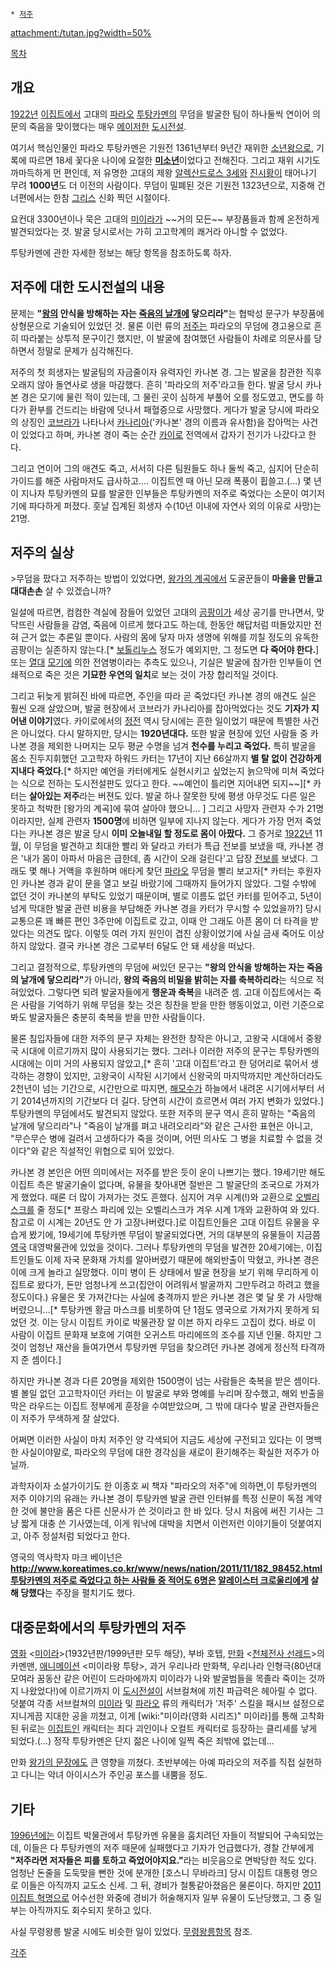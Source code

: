  * [[저주]]

attachment:/tutan.jpg?width=50%

[[목차]]
== 개요 ==
[[1922년]] [[이집트]]에서 고대의 [[파라오]] [[투탕카멘]]의 무덤을 발굴한 팀이 하나둘씩 연이어 의문의 죽음을 맞이했다는 매우 [[메이저]]한 [[도시전설]].

여기서 핵심인물인 파라오 투탕카멘은 기원전 1361년부터 9년간 재위한 [[소년]][[왕]]으로, 기록에 따르면 18세 꽃다운 나이에 요절한 '''[[미소년]]'''이었다고 전해진다. 그리고 재위 시기도 까마득하게 먼 편인데, 저 유명한 고대의 제왕 [[알렉산드로스 3세]]와 [[진시황]]이 태어나기 무려 '''1000년'''도 더 이전의 사람이다. 무덤이 밀폐된 것은 기원전 1323년으로, 지중해 건너편에서는 한참 [[그리스]] 신화 찍던 시절이다.

요컨대 3300년이나 묵은 고대의 [[미이라]]가 ~~거의 모든~~ 부장품들과 함께 온전하게 발견되었다는 것. 발굴 당시로서는 가히 고고학계의 쾌거라 아니할 수 없었다.

투탕카멘에 관한 자세한 정보는 해당 항목을 참조하도록 하자.

== 저주에 대한 도시전설의 내용 ==
문제는 '''"[[왕]]의 안식을 방해하는 자는 [[죽음의 날개]]에 닿으리라"'''는 협박성 문구가 부장품에 상형문으로 기술되어 있었던 것. 물론 이런 류의 [[저주]]는 파라오의 무덤에 경고용으로 흔히 따라붙는 상투적 문구이긴 했지만, 이 발굴에 참여했던 사람들이 차례로 의문사를 당하면서 정말로 문제가 심각해진다.

저주의 첫 희생자는 발굴팀의 자금줄이자 유력자인 카나본 경. 그는 발굴을 참관한 직후 오래지 않아 돌연사로 생을 마감했다. 흔히 '파라오의 저주'라고들 한다. 발굴 당시 카나본 경은 모기에 물린 적이 있는데, 그 물린 곳이 심하게 부풀어 오를 정도였고, 면도를 하다가 환부를 건드리는 바람에 덧나서 패혈증으로 사망했다. 게다가 발굴 당시에 파라오의 상징인 [[코브라]]가 나타나서 [[카나리아]]('카나본' 경의 이름과 유사함)을 잡아먹는 사건이 있었다고 하며, 카나본 경이 죽는 순간 [[카이로]] 전역에서 갑자기 전기가 나갔다고 한다.

그리고 연이어 그의 애견도 죽고, 서서히 다른 팀원들도 하나 둘씩 죽고, 심지어 단순히 가이드를 해준 사람마저도 급사하고…. 이집트엔 때 아닌 모래 폭풍이 휩쓸고.(…) 몇 년이 지나자 투탕카멘의 묘를 발굴한 인부들은 투탕카멘의 저주로 죽었다는 소문이 여기저기에 파다하게 퍼졌다. 훗날 집계된 희생자 수(10년 이내에 자연사 외의 이유로 사망)는 21명.

== 저주의 실상 ==
>무덤을 팠다고 저주하는 방법이 있었다면, [[왕가의 계곡]]에서 도굴꾼들이 '''마을을 만들고 대대손손''' 살 수 있겠습니까?

일설에 따르면, 컴컴한 격실에 잠들어 있었던 고대의 [[곰팡이]]가 세상 공기를 만나면서, 맞닥뜨린 사람들을 감염, 죽음에 이르게 했다고도 하는데, 한동안 해답처럼 떠돌았지만 전혀 근거 없는 추론일 뿐이다. 사람의 몸에 닿자 마자 생명에 위해를 끼칠 정도의 유독한 곰팡이는 실존하지 않는다.[* [[보톨리누스]] 정도가 예외지만, 그 정도면 '''다 죽어야 한다.'''] 또는 [[열대]] [[모기]]에 의한 전염병이라는 추측도 있으나, 기실은 발굴에 참가한 인부들이 연쇄적으로 죽은 것은 '''기묘한 우연의 일치'''로 보는 것이 가장 합리적일 것이다.

그리고 뒤늦게 밝혀진 바에 따르면, 주인을 따라 곧 죽었다던 카나본 경의 애견도 실은 훨씬 오래 살았으며, 발굴 현장에서 코브라가 카나리아를 잡아먹었다는 것도 '''기자가 지어낸 이야기'''였다. 카이로에서의 [[정전]] 역시 당시에는 흔한 일이었기 때문에 특별한 사건은 아니었다. 다시 말하지만, 당시는 '''1920년대다.''' 또한 발굴 현장에 있던 사람들 중 카나본 경을 제외한 나머지는 모두 평균 수명을 넘겨 '''천수를 누리고 죽었다.''' 특히 발굴을 몸소 진두지휘했던 고고학자 하워드 카터는 17년이 지난 66살까지 '''별 탈 없이 건강하게 지내다 죽었다.'''[* 하지만 예언을 카터에게도 실현시키고 싶었는지 늙으막에 미쳐 죽었다는 식으로 전하는 도시전설판도 있다고 한다. ~~예언이 틀리면 지어내면 되지~~][* 카터는 '''살아있는 저주'''라는 버젼도 있다. 발굴 하나 잘못한 탓에 평생 아무것도 다른 일은 못하고 척박한 [왕가의 계곡]에 묶여 살아야 했으니... ] 그리고 사망자 관련자 수가 21명이라지만, 실제 관련자 '''1500명'''에 비하면 일부에 지나지 않는다. 
게다가 가장 먼저 죽었다는 카나본 경은 발굴 당시 '''이미 오늘내일 할 정도로 몸이 아팠다.''' 그 증거로 [[1922년]] 11월, 이 무덤을 발견하고 최대한 빨리 와 달라고 카터가 특급 전보를 보냈을 때, 카나본 경은 '내가 몸이 아파서 마음은 급한데, 좀 시간이 오래 걸린다'고 답장 [[전보]]를 보냈다. 그래도 몇 해나 거액을 후원하며 애타게 찾던 [[파라오]] 무덤을 빨리 보고자[* 카터는 후원자인 카나본 경과 같이 문을 열고 보길 바랐기에 그때까지 들어가지 않았다. 그럴 수밖에 없던 것이 카나본의 부탁도 있었기 때문이며, 별로 이름도 없던 카터를 믿어주고, 5년이 넘게 막대한 발굴 관련 비용을 부담해준 카나본 경을 카터가 무시할 수 있었을까?] 당시 교통으론 꽤 빠른 편인 3주만에 이집트로 갔고, 이때 안 그래도 아픈 몸이 더 타격을 받았다는 의견도 많다. 이렇듯 여러 가지 원인이 겹친 상황이었기에 사실 금새 죽어도 이상하지 않았다. 결국 카나본 경은 그로부터 6달도 안 돼 세상을 떠났다.

그리고 결정적으로, 투탕카멘의 무덤에 써있던 문구는 '''"왕의 안식을 방해하는 자는 죽음의 날개에 닿으리라"'''가 아니라, '''왕의 죽음의 비밀을 밝히는 자를 축복하리라'''는 식으로 적혀있었다. 그렇다면 되려 발굴자들에게 '''행운과 축복'''을 내려준 셈. 고대 이집트에서는 죽은 사람을 기억하기 위해 무덤을 찾는 것은 칭찬을 받을 만한 행동이었고, 이런 기준으로 봐도 발굴자들은 충분히 축복을 받을 만한 사람들이다.

물론 침입자들에 대한 저주의 문구 자체는 완전한 창작은 아니고, 고왕국 시대에서 중왕국 시대에 이르기까지 많이 사용되기는 했다. 그러나 이러한 저주의 문구는 투탕카멘의 시대에는 이미 거의 사용되지 않았고,[* 흔히 '고대 이집트'라고 한 덩어리로 묶어서 생각하는 경향이 있지만, 고왕국이 시작된 시기에서 신왕국의 마지막까지만 계산하더라도 2천년이 넘는 기간으로, 시간만으로 따지면, [[해모수]]가 하늘에서 내려온 시기에서부터 서기 2014년까지의 기간보다 더 길다. 당연히 시간이 흐르면서 여러 가지 변화가 있었다.] 투탕카멘의 무덤에서도 발견되지 않았다. 또한 저주의 문구 역시 흔히 말하는 "죽음의 날개에 닿으리라"나 "죽음이 날개를 펴고 내려오리라"와 같은 근사한 표현은 아니고, "무슨무슨 병에 걸려서 고생하다가 죽을 것이며, 어떤 의사도 그 병을 치료할 수 없을 것이다"와 같은 직설적인 위협으로 되어 있었다. 

카나본 경 본인은 어떤 의미에서는 저주를 받은 듯이 운이 나쁘기는 했다. 19세기만 해도 이집트 측은 발굴기술이 없다며, 유물을 찾아내면 절반은 그 발굴단의 조국으로 가져가게 했었다. 때론 더 많이 가져가는 것도 흔했다. 심지어 겨우 시계(!)와 교환으로 [[오벨리스크]]를 줄 정도[* 프랑스 파리에 있는 오벨리스크가 겨우 시계 1개와 교환하여 와 있다. 참고로 이 시계는 20년도 안 가 고장나버렸다.]로 이집트인들은 고대 이집트 유물을 우습게 봤기에, 19세기에 투탕카멘 무덤이 발굴되었다면, 거의 대부분의 유물들이 지금쯤 [[영국]] 대영박물관에 있었을 것이다. 그러나 투탕카멘의 무덤을 발견한 20세기에는, 이집트인들도 이제 자국 문화재 가치를 알아버렸기 때문에 해외반출이 막혔고, 카나본 경은 이에 크게 놀라고 실망했다. 이미 병이 든 상태에서 발굴 현장을 보기 위해 무리하게 이집트로 왔다가, 돈만 엄청나게 쓰고(집안이 어려워서 발굴까지 그만두려고 하려고 했을 정도이다.) 유물은 못 가져간다는 사실에 충격까지 받은 카나본 경은 몇 달 못 가 사망해 버렸으니...[* 투탕카멘 황금 마스크를 비롯하여 단 1점도 영국으로 가져가지 못하게 되었던 것. 이는 당시 이집트 카이로 박물관장 알 이븐 하지 라우드 고집이 컸다. 바로 이 사람이 이집트 문화재 보호에 기여한 오귀스트 마리에뜨의 조수를 지낸 인물. 하지만 그것이 엄청난 재산을 들여가면서 투탕카멘 무덤을 찾으려던 카나본 경에게 정신적 타격까지 준 셈이다.]

하지만 카나본 경과 다른 20명을 제외한 1500명이 넘는 사람들은 축복을 받은 셈이다. 별 볼일 없던 고고학자이던 카터는 이 발굴로 부와 명예를 누리며 장수했고, 해외 반출을 막은 라우드는 이집트 정부에게 훈장을 수여받았으며, 그 밖에 대다수 발굴 관련자들은 이 저주가 무색하게 잘 살았다.

어쩌면 이러한 사실이 마치 저주인 양 각색되어 지금도 세상에 구전되고 있다는 이 명백한 사실이야말로, 파라오의 무덤에 대한 경각심을 새로이 환기해주는 확실한 저주가 아닐까.

과학자이자 소설가이기도 한 이종호 씨 책자 "파라오의 저주"에 의하면,이 투탕카멘의 저주 이야기의 유래는 카나본 경이 투탕카멘 발굴 관련 인터뷰를 특정 신문이 독점 계약한 것에 불만을 품은 다른 신문사가 쓴 것이라고 한 바 있다. 당시 처음에 써진 기사는 그냥 짧게 대충 쓴 기사였는데, 이게 워낙에 대박을 치면서 이런저런 이야기들이 덧붙여지고, 아주 정설처럼 되었다고 한다.

영국의 역사학자 마크 베이넌은 '''[[http://www.koreatimes.co.kr/www/news/nation/2011/11/182_98452.html 투탕카멘의 저주로 죽었다고 하는 사람들 중 적어도 6명]]은 [[알레이스터 크로울리]]에게 살해 당했다'''는 주장을 펼치기도 했다.

== 대중문화에서의 투탕카멘의 저주 ==
[[영화]] <[[미이라]]>(1932년판/1999년판 모두 해당), 부바 호텝, [[만화]] <[[천체전사 선레드]]>의 카멘맨, [[애니메이션]] <미이라왕 투탕>, 과거 우리나라 만화책, 우리나라 인형극(80년대 모여라 꿈동산 같은 어린이 드라마에까지 미이라가 나와 발굴범들을 목졸라 죽이는 것까지 나왔었다!)에 이르기까지 이 [[도시전설]]이 서브컬쳐에 끼친 파급력은 헤아릴 수 없다. 덧붙여 각종 서브컬쳐의 [[미이라]] 및 [[파라오]] 류의 캐릭터가 '저주' 스킬을 패시브 설정으로 지니게끔 지대한 공을 끼쳤고, 이게 [wiki:"미이라(영화 시리즈)" 미이라]를 통해 고착화 된 뒤로는 [[이집트인]] 캐릭터는 죄다 괴인이나 오컬트 캐릭터로 등장하는 클리셰를 낳게 되었다.(…) 정작 투탕카멘은 단지 젊은 나이에 일찍 죽은 죄밖에 없는데...

만화 [[왕가의 문장]]에도 큰 영향을 끼쳤다. 초반부에는 아예 파라오의 저주를 직접 실현하고 다니는 악녀 아이시스가 주인공 포스를 내뿜을 정도.

== 기타 ==
[[1996년]]에는 이집트 박물관에서 투탕카멘 유물을 훔치려던 자들이 적발되어 구속되었는데, 이들은 다 투탕카멘의 저주 때문에 실패했다고 기자가 언급했다가, 경찰 간부에게 '''"저주라면 저자들은 피를 토하고 죽었어야지요."'''라는 비웃음으로 면박당한 적도 있다. 엄청난 돈줄을 도둑맞을 뻔한 것에 분개한 [호스니 무바라크] 당시 이집트 대통령 명으로 이들은 아직까지 교도소 신세. 그 뒤, 경비가 철통같아졌음은 물론이다. 하지만 [[2011 이집트 혁명]]으로 어수선한 와중에 경비가 허술해지자 일부 유물이 도난당했고, 그 중 일부는 아직까지도 회수되지 못하고 있다.

사실 무령왕릉 발굴 시에도 비슷한 일이 있었다. [[무령왕릉]]항목 참조.

[[각주]]
